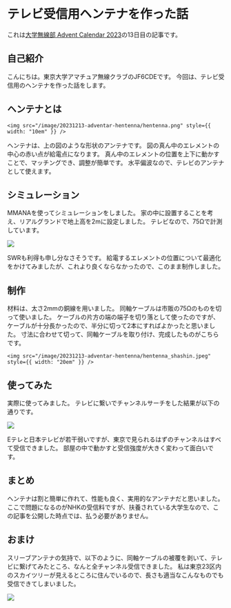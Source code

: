 # テレビ受信用ヘンテナを作った話

これは[大学無線部 Advent Calendar 2023](https://adventar.org/calendars/9345)の13日目の記事です。

## 自己紹介

こんにちは。東京大学アマチュア無線クラブのJF6CDEです。
今回は、テレビ受信用のヘンテナを作った話をします。

## ヘンテナとは

    <img src="/image/20231213-adventar-hentenna/hentenna.png" style={{ width: "10em" }} />

ヘンテナは、上の図のような形状のアンテナです。
図の真ん中のエレメントの中心の赤い点が給電点になります。
真ん中のエレメントの位置を上下に動かすことで、マッチングでき、調整が簡単です。
水平偏波なので、テレビのアンテナとして使えます。

## シミュレーション

MMANAを使ってシミュレーションをしました。
家の中に設置することを考え、リアルグランドで地上高を2mに設定しました。
テレビなので、75Ωで計測しています。

![](/image/20231213-adventar-hentenna/simulation.png)

SWRも利得も申し分なさそうです。
給電するエレメントの位置について最適化をかけてみましたが、これより良くならなかったので、このまま制作しました。

## 制作

材料は、太さ2mmの銅線を用いました。
同軸ケーブルは市販の75Ωのものを切って使いました。
ケーブルの片方の端の端子を切り落として使ったのですが、ケーブルが十分長かったので、半分に切って2本にすればよかったと思いました。
寸法に合わせて切って、同軸ケーブルを取り付け、完成したものがこちらです。

    <img src="/image/20231213-adventar-hentenna/hentenna_shashin.jpeg" style={{ width: "20em" }} />

## 使ってみた

実際に使ってみました。
テレビに繋いでチャンネルサーチをした結果が以下の通りです。

![](/image/20231213-adventar-hentenna/channeru_sachi.jpeg)

Eテレと日本テレビが若干弱いですが、東京で見られるはずのチャンネルはすべて受信できました。
部屋の中で動かすと受信強度が大きく変わって面白いです。

## まとめ

ヘンテナは割と簡単に作れて、性能も良く、実用的なアンテナだと思いました。
ここで問題になるのがNHKの受信料ですが、扶養されている大学生なので、この記事を公開した時点では、払う必要がありません。

## おまけ

スリーブアンテナの気持で、以下のように、同軸ケーブルの被覆を剥いて、テレビに繋げてみたところ、なんと全チャンネル受信できました。
私は東京23区内のスカイツリーが見えるところに住んでいるので、長さも適当なこんなものでも受信できてしまいました。

![](/image/20231213-adventar-hentenna/suri-bu.jpeg)
